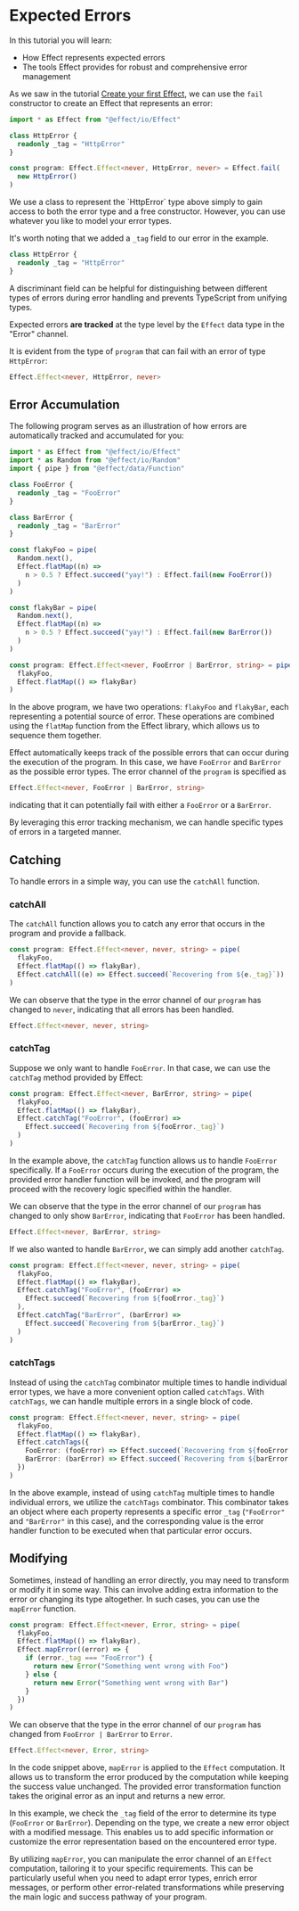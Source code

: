 
# Expected Errors

In this tutorial you will learn:

- How Effect represents expected errors
- The tools Effect provides for robust and comprehensive error management

As we saw in the tutorial [Create your first Effect](../effects/creating), we can use the `fail` constructor to create an Effect
that represents an error:

```ts
import * as Effect from "@effect/io/Effect"

class HttpError {
  readonly _tag = "HttpError"
}

const program: Effect.Effect<never, HttpError, never> = Effect.fail(
  new HttpError()
)
```

<Info>
  We use a class to represent the `HttpError` type above simply to gain access
  to both the error type and a free constructor. However, you can use whatever
  you like to model your error types.
</Info>

It's worth noting that we added a `_tag` field to our error in the example.

```ts /_tag/
class HttpError {
  readonly _tag = "HttpError"
}
```

<Idea>
  A discriminant field can be helpful for distinguishing between different types
  of errors during error handling and prevents TypeScript from unifying types.
</Idea>

Expected errors **are tracked** at the type level by the `Effect` data type in the "Error" channel.

It is evident from the type of `program` that can fail with an error of type `HttpError`:

```ts /HttpError/
Effect.Effect<never, HttpError, never>
```

## Error Accumulation

The following program serves as an illustration of how errors are automatically tracked and accumulated for you:

```ts
import * as Effect from "@effect/io/Effect"
import * as Random from "@effect/io/Random"
import { pipe } from "@effect/data/Function"

class FooError {
  readonly _tag = "FooError"
}

class BarError {
  readonly _tag = "BarError"
}

const flakyFoo = pipe(
  Random.next(),
  Effect.flatMap((n) =>
    n > 0.5 ? Effect.succeed("yay!") : Effect.fail(new FooError())
  )
)

const flakyBar = pipe(
  Random.next(),
  Effect.flatMap((n) =>
    n > 0.5 ? Effect.succeed("yay!") : Effect.fail(new BarError())
  )
)

const program: Effect.Effect<never, FooError | BarError, string> = pipe(
  flakyFoo,
  Effect.flatMap(() => flakyBar)
)
```

In the above program, we have two operations: `flakyFoo` and `flakyBar`, each representing a potential source of error.
These operations are combined using the `flatMap` function from the Effect library, which allows us to sequence them together.

Effect automatically keeps track of the possible errors that can occur during the execution of the program.
In this case, we have `FooError` and `BarError` as the possible error types.
The error channel of the `program` is specified as

```ts /FooError | BarError/
Effect.Effect<never, FooError | BarError, string>
```

indicating that it can potentially fail with either a `FooError` or a `BarError`.

By leveraging this error tracking mechanism, we can handle specific types of errors in a targeted manner.

## Catching

To handle errors in a simple way, you can use the `catchAll` function.

### catchAll

The `catchAll` function allows you to catch any error that occurs in the program and provide a fallback.

```ts {4}
const program: Effect.Effect<never, never, string> = pipe(
  flakyFoo,
  Effect.flatMap(() => flakyBar),
  Effect.catchAll((e) => Effect.succeed(`Recovering from ${e._tag}`))
)
```

We can observe that the type in the error channel of our `program` has changed to `never`,
indicating that all errors has been handled.

```ts /never/2
Effect.Effect<never, never, string>
```

### catchTag

Suppose we only want to handle `FooError`. In that case, we can use the `catchTag` method provided by Effect:

```ts {4-6}
const program: Effect.Effect<never, BarError, string> = pipe(
  flakyFoo,
  Effect.flatMap(() => flakyBar),
  Effect.catchTag("FooError", (fooError) =>
    Effect.succeed(`Recovering from ${fooError._tag}`)
  )
)
```

In the example above, the `catchTag` function allows us to handle `FooError` specifically.
If a `FooError` occurs during the execution of the program, the provided error handler function will be invoked,
and the program will proceed with the recovery logic specified within the handler.

We can observe that the type in the error channel of our `program` has changed to only show `BarError`,
indicating that `FooError` has been handled.

```ts /BarError/
Effect.Effect<never, BarError, string>
```

If we also wanted to handle `BarError`, we can simply add another `catchTag`.

```ts {7-9}
const program: Effect.Effect<never, never, string> = pipe(
  flakyFoo,
  Effect.flatMap(() => flakyBar),
  Effect.catchTag("FooError", (fooError) =>
    Effect.succeed(`Recovering from ${fooError._tag}`)
  ),
  Effect.catchTag("BarError", (barError) =>
    Effect.succeed(`Recovering from ${barError._tag}`)
  )
)
```

### catchTags

Instead of using the `catchTag` combinator multiple times to handle individual error types, we have a more convenient option called `catchTags`. With `catchTags`, we can handle multiple errors in a single block of code.

```ts {4-7}
const program: Effect.Effect<never, never, string> = pipe(
  flakyFoo,
  Effect.flatMap(() => flakyBar),
  Effect.catchTags({
    FooError: (fooError) => Effect.succeed(`Recovering from ${fooError._tag}`),
    BarError: (barError) => Effect.succeed(`Recovering from ${barError._tag}`),
  })
)
```

In the above example, instead of using `catchTag` multiple times to handle individual errors, we utilize the `catchTags` combinator.
This combinator takes an object where each property represents a specific error `_tag` (`"FooError"` and `"BarError"` in this case),
and the corresponding value is the error handler function to be executed when that particular error occurs.

## Modifying

Sometimes, instead of handling an error directly, you may need to transform or modify it in some way.
This can involve adding extra information to the error or changing its type altogether.
In such cases, you can use the `mapError` function.

```ts {4-10}
const program: Effect.Effect<never, Error, string> = pipe(
  flakyFoo,
  Effect.flatMap(() => flakyBar),
  Effect.mapError((error) => {
    if (error._tag === "FooError") {
      return new Error("Something went wrong with Foo")
    } else {
      return new Error("Something went wrong with Bar")
    }
  })
)
```

We can observe that the type in the error channel of our `program` has changed from `FooError | BarError` to `Error`.

```ts /Error/
Effect.Effect<never, Error, string>
```

In the code snippet above, `mapError` is applied to the `Effect` computation.
It allows us to transform the error produced by the computation while keeping the success value unchanged.
The provided error transformation function takes the original error as an input and returns a new error.

In this example, we check the `_tag` field of the error to determine its type (`FooError` or `BarError`).
Depending on the type, we create a new error object with a modified message.
This enables us to add specific information or customize the error representation based on the encountered error type.

By utilizing `mapError`, you can manipulate the error channel of an `Effect` computation, tailoring it to your specific requirements.
This can be particularly useful when you need to adapt error types, enrich error messages,
or perform other error-related transformations while preserving the main logic and success pathway of your program.
